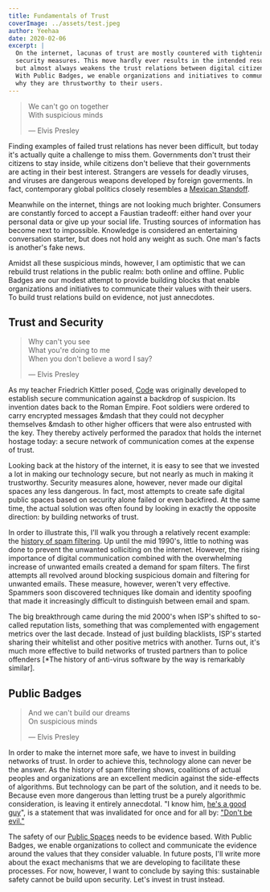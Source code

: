```yaml
---
title: Fundamentals of Trust
coverImage: ../assets/test.jpeg
author: Yeehaa
date: 2020-02-06
excerpt: |
  On the internet, lacunas of trust are mostly countered with tightening
  security measures. This move hardly ever results in the intended result,
  but almost always weakens the trust relations between digital citizens.
  With Public Badges, we enable organizations and initiatives to communicate 
  why they are thrustworthy to their users.
---
```


> We can't go on together   
> With suspicious minds   
>
> &mdash; Elvis Presley

Finding examples of failed trust relations has never been difficult, but today
it's actually quite a challenge to miss them. Governments don't trust their
citizens to stay inside, while citizens don't believe that their governments are
acting in their best interest. Strangers are vessels for deadly viruses, and
viruses are dangerous weapons developed by foreign goverments. In
fact, contemporary global politics closely resembles a [Mexican Standoff](https://en.wikipedia.org/wiki/Mexican_standoff).

Meanwhile on the internet, things are not looking much brighter. Consumers are
constantly forced to accept a Faustian tradeoff: either hand over your personal
data or give up your social life. Trusting sources of information has become
next to impossible. Knowledge is considered an entertaining conversation
starter, but does not hold any weight as such. One man's facts is another's fake
news. 

Amidst all these suspicious minds, however, I am optimistic that we can rebuild
trust relations in the public realm: both online and offline. Public Badges are
our modest attempt to provide building blocks that enable organizations and
initiatives to communicate their values with their users. To build trust
relations build on evidence, not just annecdotes.


## Trust and Security

> Why can't you see  
> What you're doing to me   
> When you don't believe a word I say?    
>
> &mdash; Elvis Presley

As my teacher Friedrich Kittler posed,
[Code](https://mitpress.universitypressscholarship.com/view/10.7551/mitpress/9780262062749.001.0001/upso-9780262062749-chapter-6)
was originally developed to establish secure communication against a backdrop of
suspicion. Its invention dates back to the Roman Empire. Foot soldiers were
ordered to carry encrypted messages &mdash that they could not decypher
themselves &mdash to other higher officers that were also entrusted with the
key. They thereby actively performed the paradox that holds the internet hostage
today: a secure network of communication comes at the expense of trust.

Looking back at the history of the internet, it is easy to see that we invested
a lot in making our technology secure, but not nearly as much in making it
trustworthy. Security measures alone, however, never made our digital spaces any
less dangerous. In fact, most attempts to create safe digital public spaces
based on security alone failed or even backfired. At the same time, the actual
solution was often found by looking in exactly the opposite direction: by
building networks of trust.

In order to illustrate this, I'll walk you through a relatively recent example:
the [history of spam
filtering](https://emarsys.com/learn/blog/a-brief-history-of-spam-filtering-and-deliverability-gunter-haselberger/).
Up until the mid 1990's, little to nothing was done to prevent the unwanted
solliciting on the internet. However, the rising importance of digital
communication combined with the overwhelming increase of unwanted emails created
a demand for spam filters. The first attempts all revolved around blocking
suspicious domain and filtering for unwanted emails.  These measure, however,
weren't very effective. Spammers soon discovered techniques like domain and
identity spoofing that made it increasingly difficult to distinguish between
email and spam. 

The big breakthrough came during the mid 2000's when ISP's shifted to so-called
reputation lists, something that was complemented with engagement metrics over
the last decade. Instead of just building blacklists, ISP's started sharing
their whitelist and other positive metrics with another. Turns out, it's much
more effective to build networks of trusted partners than to police offenders
[*The history of anti-virus software by the way is remarkably similar].


## Public Badges

> And we can't build our dreams    
> On suspicious minds    
>
> &mdash; Elvis Presley

In order to make the internet more safe, we have to invest in building networks
of trust. In order to achieve this, technology alone can never be the answer. As
the history of spam filtering shows, coalitions of actual peoples and
organizations are an excellent medicin against the side-effects of algorithms.
But technology can be part of the solution, and it needs to be. Because even
more dangerous than letting trust be a purely algorithmic consideration, is
leaving it entirely annecdotal. "I know him, [he's a good
guy](https://www.sheknows.com/health-and-wellness/articles/989101/10-ways-to-tell-if-he-is-a-good-guy/)", is a statement that was invalidated for once and for all by: ["Don't be
evil."](https://gizmodo.com/google-removes-nearly-all-mentions-of-dont-be-evil-from-1826153393)

The safety of our [Public Spaces](https://publicspaces.net) needs to be evidence
based. With Public Badges, we enable organizations to collect and communicate
the evidence around the values that they consider valuable. In future posts,
I'll write more about the exact mechanisms that we are developing to facilitate
these processes. For now, however, I want to conclude by saying this:
sustainable safety cannot be build upon security. Let's invest in trust instead.
